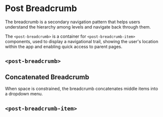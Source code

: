 
<Meta of={BreadcrumbStories} />

# Post Breadcrumb

<div className="lead">
    The breadcrumb is a secondary navigation pattern that helps users understand the hierarchy among levels and navigate back through them.
</div>

The `<post-breadcrumb>` is a container for `<post-breadcrumb-item>` components, used to display a navigational trail, showing the user's location within the app and enabling quick access to parent pages.

## `<post-breadcrumb>`

<Canvas of={BreadcrumbStories.Default} sourceState="shown" />
<Controls of={BreadcrumbStories.Default} />

## Concatenated Breadcrumb

When space is constrained, the breadcrumb concatenates middle items into a dropdown menu.

<Canvas of={BreadcrumbStories.Concatenated} sourceState="shown" />
<Controls of={BreadcrumbStories.Concatenated} />

## `<post-breadcrumb-item>`

<Canvas of={BreadcrumbStories.BreadcrumbItem} sourceState="shown" />
<Controls of={BreadcrumbStories.BreadcrumbItem} />
